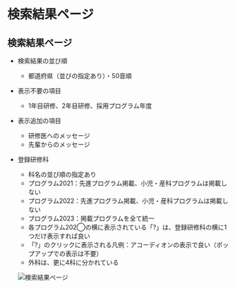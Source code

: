 # 検索結果ページ

## 検索結果ページ

- 検索結果の並び順
  - 都道府県（並びの指定あり）・50音順
- 表示不要の項目
  - 1年目研修、2年目研修、採用プログラム年度
- 表示追加の項目
  - 研修医へのメッセージ
  - 先輩からのメッセージ
- 登録研修科
  - 科名の並び順の指定あり
  - プログラム2021：先進プログラム掲載、小児・産科プログラムは掲載しない
  - プログラム2022：先進プログラム掲載、小児・産科プログラムは掲載しない
  - プログラム2023：掲載プログラムを全て統一
  - 各プログラム202◯の横に表示されている「?」は、登録研修科の横に1つだけ表示すれば良い
  - 「?」のクリックに表示される凡例：アコーディオンの表示で良い（ポップアップでの表示は不要）
  - 外科は、更に4科に分かれている

  ![検索結果ページ](/img/spec_06.png)　